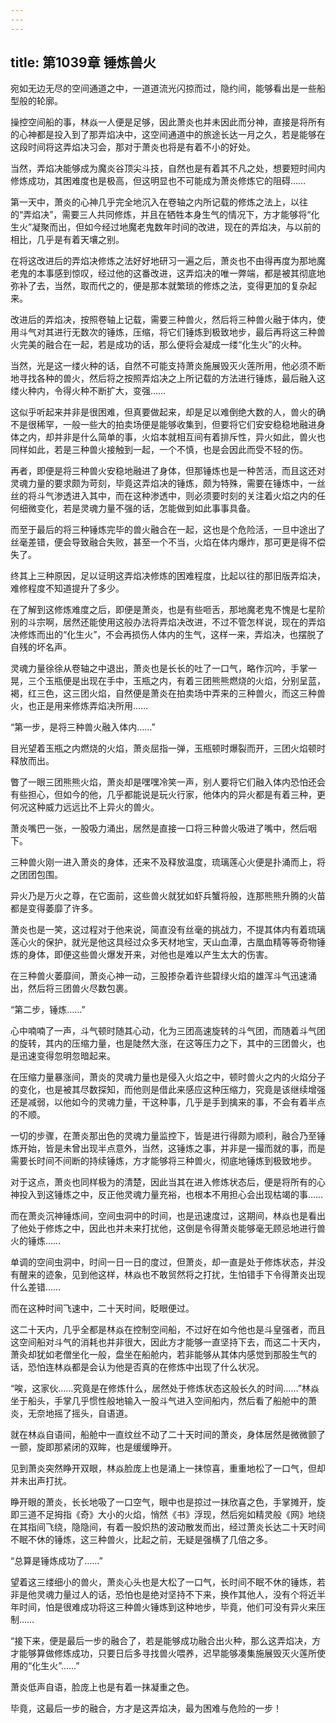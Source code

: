 ```yaml
---
---
---
```

title: 第1039章 锤炼兽火
---



宛如无边无尽的空间通道之中，一道道流光闪掠而过，隐约间，能够看出是一些船型般的轮廓。

操控空间船的事，林焱一人便是足够，因此萧炎也并未因此而分神，直接是将所有的心神都是投入到了那弄焰决中，这空间通道中的旅途长达一月之久，若是能够在这段时间将这弄焰决习会，那对于萧炎也将是有着不小的好处。

当然，弄焰决能够成为魔炎谷顶尖斗技，自然也是有着其不凡之处，想要短时间内修炼成功，其困难度也是极高，但这明显也不可能成为萧炎修炼它的阻碍……

第一天中，萧炎的心神几乎完全地沉入在卷轴之内所记载的修炼之法上，以往的“弄焰决”，需要三人共同修炼，并且在牺牲本身生气的情况下，方才能够将“化生火”凝聚而出，但如今经过地魔老鬼数年时间的改进，现在的弄焰决，与以前的相比，几乎是有着天壤之别。

在将这改进后的弄焰决修炼之法好好地研习一遍之后，萧炎也不由得再度为那地魔老鬼的本事感到惊叹，经过他的这番改进，这弄焰决的唯一弊端，都是被其彻底地弥补了去，当然，取而代之的，便是那本就繁琐的修炼之法，变得更加的复杂起来。

改进后的弄焰决，按照卷轴上记载，需要三种兽火，然后将三种兽火融于体内，使用斗气对其进行无数次的锤炼，压缩，将它们锤炼到极致地步，最后再将这三种兽火完美的融合在一起，若是成功的话，那么便将会凝成一缕“化生火”的火种。

当然，光是这一缕火种的话，自然不可能支持萧炎施展毁灭火莲所用，他必须不断地寻找各种的兽火，然后将之按照弄焰决之上所记载的方法进行锤炼，最后融入这缕火种内，令得火种不断扩大，变强……

这似乎听起来并非是很困难，但真要做起来，却是足以难倒绝大数的人，兽火的确不是很稀罕，一般一些大的拍卖场便是能够收集到，但要将它们安安稳稳地融进身体之内，却并非是什么简单的事，火焰本就相互间有着排斥性，异火如此，兽火也同样如此，若是三种兽火接触到一起，一个不慎，也是会因此而受不轻的伤。

再者，即便是将三种兽火安稳地融进了身体，但那锤炼也是一种苦活，而且这还对灵魂力量的要求颇为苛刻，毕竟这弄焰决的锤炼，颇为特殊，需要在锤炼中，一丝丝的将斗气渗透进入其中，而在这种渗透中，则必须要时刻的关注着火焰之内的任何细微变化，若是灵魂力量不强的话，怎能做到如此事事具备。

而至于最后的将三种锤炼完毕的兽火融合在一起，这也是个危险活，一旦中途出了丝毫差错，便会导致融合失败，甚至一个不当，火焰在体内爆炸，那可更是得不偿失了。

终其上三种原因，足以证明这弄焰决修炼的困难程度，比起以往的那旧版弄焰决，难修程度不知道提升了多少。

在了解到这修炼难度之后，即便是萧炎，也是有些咂舌，那地魔老鬼不愧是七星阶别的斗宗啊，居然还能使用这般办法将弄焰决改进，不过不管怎样说，现在的弄焰决修炼而出的“化生火”，不会再损伤人体内的生气，这样一来，弄焰决，也摆脱了自残的坏名声。

灵魂力量徐徐从卷轴之中退出，萧炎也是长长的吐了一口气，略作沉吟，手掌一晃，三个玉瓶便是出现在手中，玉瓶之内，有着三团熊熊燃烧的火焰，分别呈蓝，褐，红三色，这三团火焰，自然便是萧炎在拍卖场中弄来的三种兽火，而这三种兽火，也正是用来修炼弄焰决所用……

“第一步，是将三种兽火融入体内……”

目光望着玉瓶之内燃烧的火焰，萧炎屈指一弹，玉瓶顿时爆裂而开，三团火焰顿时释放而出。

瞥了一眼三团熊熊火焰，萧炎却是嘿嘿冷笑一声，别人要将它们融入体内恐怕还会有些担心，但如今的他，几乎都能说是玩火行家，他体内的异火都是有着三种，更何况这种威力远远比不上异火的兽火。

萧炎嘴巴一张，一股吸力涌出，居然是直接一口将三种兽火吸进了嘴中，然后咽下。

三种兽火刚一进入萧炎的身体，还来不及释放温度，琉璃莲心火便是扑涌而上，将之团团包围。

异火乃是万火之尊，在它面前，这些兽火就犹如虾兵蟹将般，连那熊熊升腾的火苗都是变得萎靡了许多。

萧炎也是一笑，这过程对于他来说，简直没有丝毫的挑战力，不提其体内有着琉璃莲心火的保护，就光是他这具经过众多天材地宝，天山血潭，古凰血精等等奇物锤炼的身体，即便这些兽火爆发开来，对他也是难以产生太大的伤害。

在三种兽火萎靡间，萧炎心神一动，三股掺杂着许些碧绿火焰的雄浑斗气迅速涌出，然后将三团兽火尽数包裹。

“第二步，锤炼……”

心中喃喃了一声，斗气顿时随其心动，化为三团高速旋转的斗气团，而随着斗气团的旋转，其内的压缩力量，也是陡然大涨，在这等压力之下，其中的三团兽火，也是迅速变得忽明忽暗起来。

在压缩力量暴涨间，萧炎的灵魂力量也是侵入火焰之中，顿时兽火之内的火焰分子的变化，也是被其尽数探知，而他则是借此来感应这种压缩力，究竟是该继续增强还是减弱，以他如今的灵魂力量，干这种事，几乎是手到擒来的事，不会有着半点的不顺。

一切的步骤，在萧炎那出色的灵魂力量监控下，皆是进行得颇为顺利，融合乃至锤炼开始，皆是未曾出现半点意外，当然，这锤炼之事，并非是一撮而就的事，而是需要长时间不间断的持续锤炼，方才能够将三种兽火，彻底地锤炼到极致地步。

对于这点，萧炎也同样极为的清楚，因此当其在进入修炼状态后，便是将所有的心神投入到这锤炼之中，反正他灵魂力量充裕，也根本不用担心会出现枯竭的事……

而在萧炎沉神锤炼间，空间虫洞中的时间，也是迅速度过，这期间，林焱也是看出了他处于修炼之中，因此也并未来打扰他，这倒是令得萧炎能够毫无顾忌地进行兽火的锤炼……

单调的空间虫洞中，时间一日一日的度过，但萧炎，却一直是处于修炼状态，并没有醒来的迹象，见到他这样，林焱也不敢贸然将之打扰，生怕错手下令得萧炎出现什么差错……

而在这种时间飞速中，二十天时间，眨眼便过。

这二十天内，几乎全都是林焱在控制空间船，不过好在如今他也是斗皇强者，而且这空间船对斗气的消耗也并非很大，因此方才能够一直坚持下去，而这二十天内，萧灸却犹如老僧坐化一般，盘坐在船舱内，若非能够从其体内感觉到那股生气的话，恐怕连林焱都是会认为他是否真的在修炼中出现了什么状况。

“唉，这家伙……究竟是在修炼什么，居然处于修炼状态这般长久的时间……”林焱坐于船头，手掌几乎惯性般地输入一股斗气进入空间船内，然后看了船舱中的萧炎，无奈地摇了摇头，自语道。

就在林焱自语间，船舱中一直纹丝不动了二十天时间的萧炎，身体居然是微微颤了一颤，旋即那紧闭的双眸，也是缓缓睁开。

见到萧炎突然睁开双眼，林焱脸庞上也是涌上一抹惊喜，重重地松了一口气，但却并未出声打扰。

睁开眼的萧炎，长长地吸了一口空气，眼中也是掠过一抹欣喜之色，手掌摊开，旋即三道不足拇指《奇》大小的火焰，悄然《书》浮现，然后宛如精灵般《网》地绕在其指间飞绕，隐隐间，有着一股炽热的波动散发而出，经过萧炎长达二十天时间不眠不休的锤炼，这三种兽火，比起之前，无疑是强横了几倍之多。

“总算是锤炼成功了……”

望着这三缕细小的兽火，萧炎心头也是大松了一口气，长时间不眠不休的锤炼，若非是他灵魂力量过人的话，恐怕也是绝对坚持不下来，换作其他人，没有个将近半年时间，怕是很难成功将这三种兽火锤炼到这种地步，毕竟，他们可没有异火来压制……

“接下来，便是最后一步的融合了，若是能够成功融合出火种，那么这弄焰决，方才能够算做修炼成功，只要日后多寻找兽火喂养，迟早能够凑集施展毁灭火莲所使用的“化生火”……”

萧炎低声自语，脸庞上也是有着一抹凝重之色。

毕竟，这最后一步的融合，方才是这弄焰决，最为困难与危险的一步！